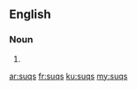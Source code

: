 ==English==

===Noun===
{{head|en|noun plural form}}

# {{plural of|suq|lang=en}}

[[ar:suqs]]
[[fr:suqs]]
[[ku:suqs]]
[[my:suqs]]